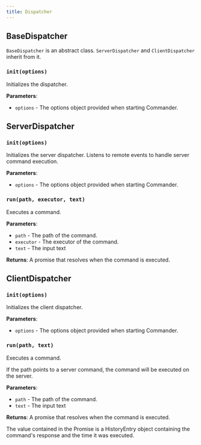 ```yaml
---
title: Dispatcher
---
```


## BaseDispatcher

`BaseDispatcher` is an abstract class.
`ServerDispatcher` and `ClientDispatcher` inherit from it.

### `init(options)`

Initializes the dispatcher.

**Parameters**:
- `options` - The options object provided when starting Commander.

## ServerDispatcher

### `init(options)`

Initializes the server dispatcher. Listens to remote events to handle
server command execution.

**Parameters**:
- `options` - The options object provided when starting Commander.

### `run(path, executor, text)`

Executes a command.

**Parameters**:
- `path` - The path of the command.
- `executor` - The executor of the command.
- `text` - The input text

**Returns**:
A promise that resolves when the command is executed.

## ClientDispatcher

### `init(options)`

Initializes the client dispatcher.

**Parameters**:
- `options` - The options object provided when starting Commander.

### `run(path, text)`

Executes a command.

If the path points to a server command, the command will be executed on the server.

**Parameters**:
- `path` - The path of the command.
- `text` - The input text

**Returns**:
A promise that resolves when the command is executed.

The value contained in the Promise is a HistoryEntry object containing
the command's response and the time it was executed.
